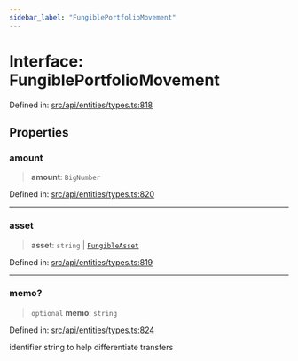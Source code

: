 ```yaml
---
sidebar_label: "FungiblePortfolioMovement"
---
```


# Interface: FungiblePortfolioMovement

Defined in: [src/api/entities/types.ts:818](https://github.com/PolymeshAssociation/polymesh-sdk/blob/bee6a2fe7a8ce5db42a6982e793782182cde2153/src/api/entities/types.ts#L818)

## Properties

### amount

> **amount**: `BigNumber`

Defined in: [src/api/entities/types.ts:820](https://github.com/PolymeshAssociation/polymesh-sdk/blob/bee6a2fe7a8ce5db42a6982e793782182cde2153/src/api/entities/types.ts#L820)

***

### asset

> **asset**: `string` \| [`FungibleAsset`](../../Asset/Fungible/classes/FungibleAsset.mdx)

Defined in: [src/api/entities/types.ts:819](https://github.com/PolymeshAssociation/polymesh-sdk/blob/bee6a2fe7a8ce5db42a6982e793782182cde2153/src/api/entities/types.ts#L819)

***

### memo?

> `optional` **memo**: `string`

Defined in: [src/api/entities/types.ts:824](https://github.com/PolymeshAssociation/polymesh-sdk/blob/bee6a2fe7a8ce5db42a6982e793782182cde2153/src/api/entities/types.ts#L824)

identifier string to help differentiate transfers
